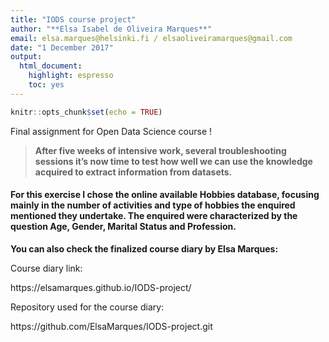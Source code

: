 ```yaml
---
title: "IODS course project"
author: "**Elsa Isabel de Oliveira Marques**"
email: elsa.marques@helsinki.fi / elsaoliveiramarques@gmail.com
date: "1 December 2017"
output:
  html_document:
    highlight: espresso
    toc: yes
---
```


```r
knitr::opts_chunk$set(echo = TRUE)
```

Final assignment for Open Data Science course !

> **After five weeks of intensive work, several troubleshooting sessions it's now time to test how well we can use the knowledge acquired to extract information from datasets.** 

#### For this exercise I chose the online available Hobbies database, focusing mainly in the number of activities and type of hobbies the enquired mentioned they undertake. The enquired were characterized by the question Age, Gender, Marital Status and Profession. 



**You can also check the finalized course diary by Elsa Marques:**

Course diary link:

https://elsamarques.github.io/IODS-project/

Repository used for the course diary:

https://github.com/ElsaMarques/IODS-project.git

